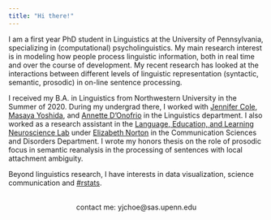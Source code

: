 ```yaml
---
title: "Hi there!"
---
```


I am a first year PhD student in Linguistics at the University of Pennsylvania, specializing in (computational) psycholinguistics. My main research interest is in modeling how people process linguistic information, both in real time and over the course of development. My recent research has looked at the interactions between different levels of linguistic representation (syntactic, semantic, prosodic) in on-line sentence processing.

I received my B.A. in Linguistics from Northwestern University in the Summer of 2020. During my undergrad there, I worked with [Jennifer Cole](https://sites.northwestern.edu/cole/), [Masaya Yoshida](https://faculty.wcas.northwestern.edu/~myo507/), and [Annette D'Onofrio](https://faculty.wcas.northwestern.edu/~akd2621/) in the Linguistics department. I also worked as a research assistant in the [Language, Education, and Learning Neuroscience Lab](https://learnlab.northwestern.edu/) under [Elizabeth Norton](https://www.communication.northwestern.edu/faculty/ElizabethNorton) in the Communication Sciences and Disorders Department. I wrote my honors thesis on the role of prosodic focus in semantic reanalysis in the processing of sentences with local attachment ambiguity.

Beyond linguistics research, I have interests in data visualization, science communication and [\#rstats](https://twitter.com/hashtag/rstats).

<br>
<div style='text-align: center'><span class="sc">contact me: </span>yjchoe@sas.upenn.edu</div>